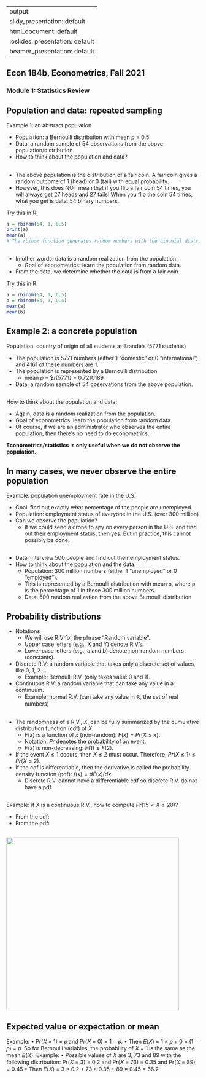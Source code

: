 
---
output:
  slidy_presentation: default
  html_document: default
  ioslides_presentation: default
  beamer_presentation: default
---

## Econ 184b, Econometrics, Fall 2021	
### Module 1: Statistics Review

## Population and data: repeated sampling
Example 1: an abstract population

* Population: a Bernoulli distribution with mean $p$ = 0.5
* Data: a random sample of 54 observations from the above population/distribution
* How to think about the population and data? 

## 
* The above population is the distribution of a fair coin. A fair coin gives a random outcome of 1 (head) or 0 (tail) with equal probability.
* However, this does NOT mean that if you flip a fair coin 54 times, you will always get 27 heads and 27 tails! When you flip the coin 54 times, what you get is data: 54 binary numbers. 

Try this in R: 
```r
a = rbinom(54, 1, 0.5)
print(a)
mean(a)
# The rbinom function generates random numbers with the binomial distribution.
```


## 
* In other words: data is a random realization from the population.
  - Goal of econometrics: learn the population from random data.
* From the data, we determine whether the data is from a fair coin.

Try this in R: 
```r
a = rbinom(54, 1, 0.5)
b = rbinom(54, 1, 0.4)
mean(a)
mean(b)
```

## Example 2: a concrete population
Population: country of origin of all students at Brandeis (5771 students)

* The population is 5771 numbers (either 1 "domestic" or 0 "international") and 4161 of these numbers are 1.
* The population is represented by a Bernoulli distribution 
  - mean $p$ = $\frac{4161}/{5771} = 0.7210189
* Data: a random sample of 54 observations from the above population.

##
How to think about the population and data:

* Again, data is a random realization from the population.
* Goal of econometrics: learn the population from random data.
* Of course, if we are an administrator who observes the entire population, then there’s no need to do econometrics.

**Econometrics/statistics is only useful when we do not observe the population.**

## In many cases, we **never** observe the entire population

Example: population unemployment rate in the U.S.

* Goal: find out exactly what percentage of the people are unemployed.
* Population: employment status of everyone in the U.S. (over 300 million)
* Can we observe the population?
  - If we could send a drone to spy on every person in the U.S. and find out their employment status, then yes. But in practice, this cannot possibly be done.

##
* Data: interview 500 people and find out their employment status.
* How to think about the population and the data:
  - Population: 300 million numbers (either 1 “unemployed” or 0
“employed”).
  - This is represented by a Bernoulli distribution with mean p, where p is the percentage of 1 in these 300 million numbers.
  - Data: 500 random realization from the above Bernoulli distribution
  

## Probability distributions
* Notations
  - We will use R.V for the phrase “Random variable”.
  - Upper case letters (e.g., X and Y) denote R.V’s.
  - Lower case letters (e.g., a and b) denote non-random numbers
(constants).
* Discrete R.V: a random variable that takes only a discrete set of values, like
0, 1, 2....
  - Example: Bernoulli R.V. (only takes value 0 and 1).
* Continuous R.V: a random variable that can take any value in a continuum.
  - Example: normal R.V. (can take any value in $\mathbb{R}$, the set of real numbers)
  
##
* The randomness of a R.V., $X$, can be fully summarized by the cumulative
distribution function (cdf) of $X$:
  - $F(x)$ is a function of $x$ (non-random): $F(x)=Pr(X\leq x)$.
  - Notation: $Pr$ denotes the probability of an event.
  - $F(x)$ is non-decreasing: $F(1) \leq F(2)$.
* If the event $X\leq 1$ occurs, then $X\leq 2$ must occur. Therefore,
$Pr(X\leq 1)$ ≤ $Pr(X\leq 2)$.
* If the cdf is differentiable, then the derivative is called the probability density
function (pdf): $f(x) = dF(x)/dx$.
  - Discrete R.V. cannot have a differentiable cdf so discrete R.V. do not
have a pdf.

## 
Example: if X is a continuous R.V., how to compute $Pr(15<X\leq 20)$?

* From the cdf:
* From the pdf:

##
![](figures/m1_pdf_cdf.png){height=450px}

## Expected value or expectation or mean

Example:
• Pr(𝑋 = 1) = 𝑝 and Pr(𝑋 = 0) = 1 − 𝑝.
• Then 𝐸(𝑋) = 1 × 𝑝 + 0 × (1 − 𝑝) = 𝑝. So for Bernoulli variables, the
probability of 𝑋 = 1 is the same as the mean 𝐸(𝑋).
Example:
• Possible values of 𝑋 are 3, 73 and 89 with the following distribution:
Pr(𝑋 = 3) = 0.2 and Pr(𝑋 = 73) = 0.35 and Pr(𝑋 = 89) = 0.45
• Then 𝐸(𝑋) = 3 × 0.2 + 73 × 0.35 + 89 × 0.45 = 66.2
